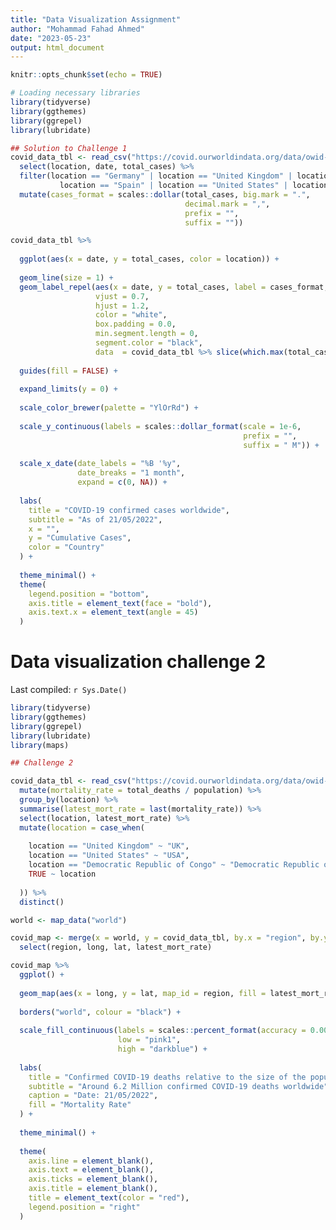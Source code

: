 ```yaml
---
title: "Data Visualization Assignment"
author: "Mohammad Fahad Ahmed"
date: "2023-05-23"
output: html_document
---
```


```r
knitr::opts_chunk$set(echo = TRUE)
```

```r
# Loading necessary libraries
library(tidyverse)
library(ggthemes)
library(ggrepel)
library(lubridate)

## Solution to Challenge 1 
covid_data_tbl <- read_csv("https://covid.ourworldindata.org/data/owid-covid-data.csv") %>% 
  select(location, date, total_cases) %>% 
  filter(location == "Germany" | location == "United Kingdom" | location == "France" |
           location == "Spain" | location == "United States" | location == "Europe") %>% 
  mutate(cases_format = scales::dollar(total_cases, big.mark = ".",
                                       decimal.mark = ",",
                                       prefix = "",
                                       suffix = ""))

covid_data_tbl %>% 
  
  ggplot(aes(x = date, y = total_cases, color = location)) +
  
  geom_line(size = 1) +
  geom_label_repel(aes(x = date, y = total_cases, label = cases_format, fill = location),
                   vjust = 0.7,
                   hjust = 1.2,
                   color = "white",
                   box.padding = 0.0,
                   min.segment.length = 0,
                   segment.color = "black",
                   data  = covid_data_tbl %>% slice(which.max(total_cases))) +
  
  guides(fill = FALSE) +
  
  expand_limits(y = 0) +
  
  scale_color_brewer(palette = "YlOrRd") +
  
  scale_y_continuous(labels = scales::dollar_format(scale = 1e-6,
                                                    prefix = "",
                                                    suffix = " M")) +
  
  scale_x_date(date_labels = "%B '%y",
               date_breaks = "1 month",
               expand = c(0, NA)) +
  
  labs(
    title = "COVID-19 confirmed cases worldwide",
    subtitle = "As of 21/05/2022",
    x = "",
    y = "Cumulative Cases",
    color = "Country"
  ) +
  
  theme_minimal() +
  theme(
    legend.position = "bottom",
    axis.title = element_text(face = "bold"),
    axis.text.x = element_text(angle = 45)
  )

```



# Data visualization challenge 2

Last compiled: `r Sys.Date()`

```r
library(tidyverse)
library(ggthemes)
library(ggrepel)
library(lubridate)
library(maps)

## Challenge 2

covid_data_tbl <- read_csv("https://covid.ourworldindata.org/data/owid-covid-data.csv") %>% 
  mutate(mortality_rate = total_deaths / population) %>% 
  group_by(location) %>% 
  summarise(latest_mort_rate = last(mortality_rate)) %>% 
  select(location, latest_mort_rate) %>% 
  mutate(location = case_when(
    
    location == "United Kingdom" ~ "UK",
    location == "United States" ~ "USA",
    location == "Democratic Republic of Congo" ~ "Democratic Republic of the Congo",
    TRUE ~ location
    
  )) %>%
  distinct()

world <- map_data("world")

covid_map <- merge(x = world, y = covid_data_tbl, by.x = "region", by.y = "location") %>% 
  select(region, long, lat, latest_mort_rate)

covid_map %>% 
  ggplot() +
  
  geom_map(aes(x = long, y = lat, map_id = region, fill = latest_mort_rate), map = world) +
  
  borders("world", colour = "black") +
  
  scale_fill_continuous(labels = scales::percent_format(accuracy = 0.001), 
                        low = "pink1", 
                        high = "darkblue") +
  
  labs(
    title = "Confirmed COVID-19 deaths relative to the size of the population",
    subtitle = "Around 6.2 Million confirmed COVID-19 deaths worldwide",
    caption = "Date: 21/05/2022",
    fill = "Mortality Rate"
  ) +
  
  theme_minimal() +
  
  theme(
    axis.line = element_blank(),
    axis.text = element_blank(),
    axis.ticks = element_blank(),
    axis.title = element_blank(),
    title = element_text(color = "red"),
    legend.position = "right"
  )
```